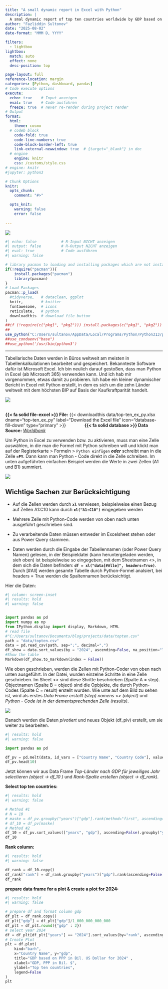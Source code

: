 ```yaml
---
title: "A small dynamic report in Excel with Python"
description: |
  A smal dynamic report of top ten countries worldwide by GDP based on PPP, created in {{< fa solid file-excel >}} with {{< fa brands python >}} <br> 
author: "Fazliddin Sultonov"
date: "2025-08-02"
date-format: "MMM D, YYYY"

filters:
  - lightbox
lightbox: 
  match: auto
  effect: none
  desc-position: top

page-layout: full
reference-location: margin
categories: [Python, dashboard, pandas]
# Code execute options
execute: 
  echo: true    # Input anzeigen
  eval: true    # Code ausführen
  freeze: true  # never re-render during project render
# Output
format: 
  html:
    theme: cosmo
  # codeb block
    code-fold: true
    code-line-numbers: true
    code-block-border-left: true
    link-external-newwindow: true  # {target="_blank"} in doc
  # engine
    engine: knitr
    css: /customs/style.css
# engine: knitr
#jupyter: python3

# Chunk Options
knitr:
  opts_chunk:
    comment: "#>" 

  opts_knit: 
    warning: false
    error: false
    
---
```



![](pics/pyexc.png)
```r
#| echo: false           # R-Input NICHT anzeigen      
#| output: false         # R-Output NICHT anzeigen 
#| eval: true            # Code ausführen
#| warning: false

# library pacman to loading and installing packages which are not installed
if(!require("pacman")){
    install.packages("pacman")
    library(pacman)
}
# Load Packages
pacman::p_load(
  #tidyverse,   # dataclean, ggplot
  knitr,        # knitter
  fontawesome,  # icons
  reticulate,   # python
  downloadthis  # download file button
)     
##if (!require(c("pkg1", "pkg2"))) install.packages(c("pkg1", "pkg2"))
##
use_python("C:/Users/sultanov/AppData/Local/Programs/Python/Python313/python.exe") # für Python , required = TRUE
##use_condaenv("base") 
##use_python('/usr/bin/python3')
```

---

Tabellarische Daten werden in Büros weltweit am meisten in Tabellenkalkulationen bearbeitet und gespeichert. Bekannteste Software dafür ist Microsoft Excel. Ich bin neulich darauf gestoßen, dass man Python in Excel (ab Microsoft 365) verwenden kann. Und ich hab mir vorgenommen, etwas damit zu probieren. Ich habe ein kleiner dynamischer Bericht in Excel mit Python erstellt, in dem es sich um die zehn Länder weltweit mit dem höchsten BIP auf Basis der Kaufkraftparität handelt. 

:::{.column-page}
![](pics/excpy1.gif)
:::

<br> **{{< fa solid file-excel >}} File:** {{< downloadthis data/top-ten_ex_py.xlsx dname="top-ten_ex_py" label="Download the Excel file" icon="database-fill-down" type="primary" >}} $~~~~~~~~~~~~~$ **{{< fa solid database >}} Data Source:** *[Worldbank](https://data.worldbank.org/)*  


Um Python in Excel zu verwenden bzw. zu aktivieren, muss man eine Zelle auswählen, in die man die Formel mit Python schreiben will und klickt man auf der Registerkarte > Formeln > `Python einfügen` ***oder*** schreibt man in die Zelle **`=PY`**. Dann kann man Python - Code direkt in die Zelle schreiben. Im unten aufgeführten einfachen Beispiel  werden die Werte in zwei Zellen (A1 und B1) summiert.

![](pics/excpy1.png)

:::{.callout-tip}
## Wichtige Sachen zur Berücksichtigung

- Auf die Zellen werden durch **`xl`** verwiesen, beispielweise einen Bezug auf Zellen A1:C10 kann  durch **`xl("A1:C10")`** eingegeben werden

- Mehrere Zelle mit Python-Code werden von oben nach unten ausgeführt geschrieben sind.

- Zu verarbeitende Daten müssen entweder im Excelsheet stehen oder aus Power Query stammen. 

- Daten werden durch die Eingabe der Tabellennamen (oder Power Query Namen) gelesen, in der Beispieldatei (kann heruntergeladen werden, sieh oben) ist beispielweise so eingegeben, mit dem Sheetnamen <<data>>, in dem sich  die Daten befinden: **`df = xl("data[#Alle]", headers=True)`**. Durch [#All] werden gesamte Tabelle durch Python-Formel analsiert, bei headers = True werden die Spaltennamen berücksichtigt.
:::

Hier die Daten:

```python
#| column: screen-inset
#| results: hold
#| warning: false


import pandas as pd
import numpy as np
from IPython.display import display, Markdown, HTML
# read file
#"C:/Users/sultanov/Documents/blog/projects/data/topten.csv"
path = "data/topten.csv"
data = pd.read_csv(path, sep=";", decimal=",")
df_show = data.sort_values(by = "2024", ascending=False, na_position="last").head(10)
#Show the table
Markdown(df_show.to_markdown(index = False))


```


Wie oben geschrieben, werden die Zellen mit Python-Coder von oben nach unten ausgeführt. In der Datei, wurden einzelne Schritte in eine Zelle geschrieben. Im Sheet <<python>> sind diese Shritte beschrieben (Spalte A = step). Objectnamen (Spalte B = object) sind die Opbjekte, die durch Python-Codes (Spalte C = result) erstellt wurden. Wie unte auf dem Bild zu sehen ist, wird als erstes *Data Frame erstellt (step) namens <<data>> (object)* und *Python - Code ist in der dementsprechenden Zelle (results)*.

![](pics/excpy2.png)

Danach werden die Daten *pivotiert* und neues Objekt (df_piv) erstellt, um sie weiter zu bearbeiten.

```python
#| results: hold
#| warning: false

import pandas as pd

df_pv = pd.melt(data, id_vars = ["Country Name", "Country Code"], value_vars=data.iloc[:,2:], var_name="years", value_name="gdp")
df_pv.head(10)
```

Jetzt können wir aus Data Frame *Top-Länder nach GDP für jeweiliges Jahr selectieren (object -> df_10 )* und *Rank-Spalte erstellen (object -> df_rank)*.

**Select top ten countries:**

```python
#| results: hold
#| warning: false

# Method #1
# N = 10
# maske = df_pv.groupby("years")["gdp"].rank(method="first", ascending=False) <= N
# df_10 = df_pv[maske]
# Method #2
df_10 = df_pv.sort_values(["years", "gdp"], ascending=False).groupby("years").head(10)
df_10
```

**Rank column:**


```python
#| results: hold
#| warning: false

df_rank = df_10.copy()
df_rank["rank"] = df_rank.groupby("years")["gdp"].rank(ascending=False)
df_rank
```

**prepare data frame for a plot & create a plot for 2024:**

```python
#| results: hold
#| warning: false

# prepare df and format column gdp
df_plt = df_rank.copy()
df_plt["gdp"] = df_plt["gdp"]/1_000_000_000_000
df_plt = df_plt.round({"gdp" : 2})
# select year 2024
df = df_plt[df_plt["years"] == "2024"].sort_values(by="rank", ascending=False)
# Create Plot
plt = df.plot(
    kind="barh",
    x="Country Name", y="gdp",
    title="GDP based on PPP in Bil. US Dollar for 2024" ,
    xlabel="GDP, PPP in Bil. $",
    ylabel="Top ten countries",
    legend=False
)
plt
```


